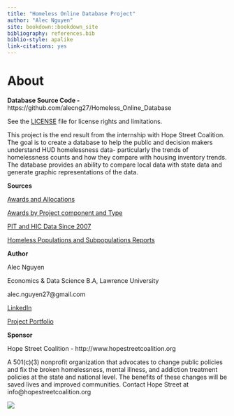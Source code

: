 ```yaml
--- 
title: "Homeless Online Database Project"
author: "Alec Nguyen"
site: bookdown::bookdown_site
bibliography: references.bib
biblio-style: apalike
link-citations: yes
---
```


# About {-}

**Database Source Code -** https://github.com/alecng27/Homeless_Online_Database

See the [LICENSE](https://github.com/alecng27/Homeless_Online_Database/blob/main/LICENSE) file for license rights and limitations.

This project is the end result from the internship with Hope Street Coalition.
The goal is to create a database to help the public and decision makers understand HUD homelessness data- particularly the trends of homelessness counts and how they compare with housing inventory trends. The database provides an ability to compare local data with state data and generate graphic representations of the data.

**Sources**

[Awards and Allocations](https://www.hudexchange.info/grantees/allocations-awards/)

[Awards by Project component and Type](https://www.hudexchange.info/programs/coc/awards-by-component/)

[PIT and HIC Data Since 2007](https://www.hudexchange.info/resource/3031/pit-and-hic-data-since-2007/)

[Homeless Populations and Subpopulations Reports](https://www.hudexchange.info/programs/coc/coc-homeless-populations-and-subpopulations-reports/)

**Author**

Alec Nguyen

Economics & Data Science B.A, Lawrence University

alec.nguyen27@gmail.com

[LinkedIn](https://www.linkedin.com/in/alec-nguyen-about/)

[Project Portfolio](https://alecng27.github.io/Project_Portfolio/)

<!-- <div style="width:125px; height:125px">   -->
<!-- ![](signature.png)  -->
<!-- </div> -->


**Sponsor**

Hope Street Coalition - http://www.hopestreetcoalition.org

A 501(c)(3) nonprofit organization that advocates to change public policies and fix the broken homelessness, mental illness, 
and addiction treatment policies at the state and national level. The benefits of these changes will be saved lives and improved communities. 
Contact Hope Street at info@hopestreetcoalition.org
  
<div style="width:125px; height:125px">  
![](hopestreetlogo.png)  
</div>
           




